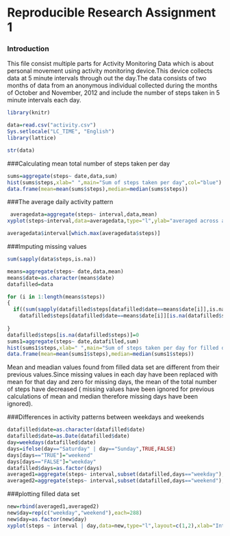 
Reproducible Research Assignment 1
====================================
### Introduction
This file consist multiple parts for Activity Monitoring Data which is about personal movement using activity monitoring device.This device collects data at 5 minute intervals through out the day.The data consists of two months of data from an anonymous individual collected during the months of October and November, 2012 and include the number of steps taken in 5 minute intervals each day.


```r
library(knitr)

data=read.csv("activity.csv")
Sys.setlocale("LC_TIME", "English")
library(lattice)

str(data)
```
###Calculating  mean total number of steps taken per day

```r
sums=aggregate(steps~ date,data,sum)
hist(sums$steps,xlab=" ",main="Sum of steps taken per day",col="blue")
data.frame(mean=mean(sums$steps),median=median(sums$steps))
```
 
###The average daily activity pattern
```r
 averagedata=aggregate(steps~ interval,data,mean)
xyplot(steps~interval,data=averagedata,type="l",ylab="averaged across all days",xlab="5-minute interval")

averagedata$interval[which.max(averagedata$steps)]
```
###Imputing missing values

```r
sum(sapply(data$steps,is.na))

means=aggregate(steps~ date,data,mean)
means$date=as.character(means$date)
datafilled=data

for (i in 1:length(means$steps))
{ 
  if((sum(sapply(datafilled$steps[datafilled$date==means$date[i]],is.na)))!=0) {
    datafilled$steps[datafilled$date==means$date[i]][is.na(datafilled$steps[datafilled$date==means$date[i]])]=means$steps[i]}
  
}
datafilled$steps[is.na(datafilled$steps)]=0
sums1=aggregate(steps~ date,datafilled,sum)
hist(sums1$steps,xlab=" ",main="Sum of steps taken per day for filled data",col="blue")
data.frame(mean=mean(sums1$steps),median=median(sums1$steps))
```
Mean and meadian values found from filled data set are different from their previous values.Since  missing values in each day  have been replaced with mean for that day and zero for missing days, the mean of the total number of steps have decreased ( missing values have been ignored for previous calculations of mean and median therefore missing days have been ignored).

###Differences in activity patterns between weekdays and weekends

```r
datafilled$date=as.character(datafilled$date)
datafilled$date=as.Date(datafilled$date)
day=weekdays(datafilled$date)
days=ifelse(day=="Saturday" | day=="Sunday",TRUE,FALSE)
days[days=="TRUE"]="weekend"
days[days=="FALSE"]="weekday"
datafilled$days=as.factor(days)
averaged1=aggregate(steps~ interval,subset(datafilled,days=="weekday"),mean)
averaged2=aggregate(steps~ interval,subset(datafilled,days=="weekend"),mean)
```

###plotting filled data set 

```r
new=rbind(averaged1,averaged2)
new$day=rep(c("weekday","weekend"),each=288)
new$day=as.factor(new$day)
xyplot(steps ~ interval | day,data=new,type="l",layout=c(1,2),xlab="Interval",ylab="Number of steps")
```






